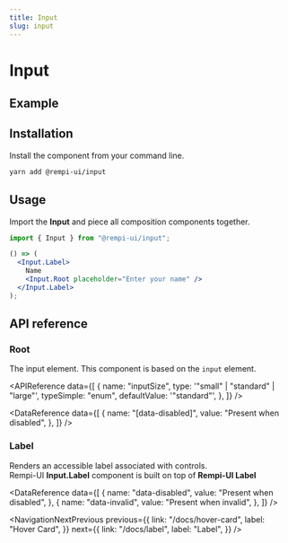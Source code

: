 ```yaml
---
title: Input
slug: input
---
```


# Input

<Description text="Captures user input." />

## Example

<PreviewComponent name="input" />

## Installation

Install the component from your command line.

```bash
yarn add @rempi-ui/input
```

## Usage

Import the <strong>Input</strong> and piece all composition components together.

```jsx
import { Input } from "@rempi-ui/input";

() => (
  <Input.Label>
    Name
    <Input.Root placeholder="Enter your name" />
  </Input.Label>
);
```

## API reference

### Root

The input element. This component is based on the <code>input</code> element.

<APIReference
  data={[
    {
      name: "inputSize",
      type: '"small" | "standard" | "large"',
      typeSimple: "enum",
      defaultValue: '"standard"',
    },
  ]}
/>

<DataReference
  data={[
    {
      name: "[data-disabled]",
      value: "Present when disabled",
    },
  ]}
/>

### Label

Renders an accessible label associated with controls.<br />
Rempi-UI <strong>Input.Label</strong> component is built on top of <strong>Rempi-UI Label</strong>

<MoreInfo componentName="Rempi-UI Label" componentLink="/docs/label" />

<DataReference
  data={[
    {
      name: "data-disabled",
      value: "Present when disabled",
    },
    {
      name: "data-invalid",
      value: "Present when invalid",
    },
  ]}
/>

<NavigationNextPrevious
  previous={{
    link: "/docs/hover-card",
    label: "Hover Card",
  }}
  next={{
    link: "/docs/label",
    label: "Label",
  }}
/>
